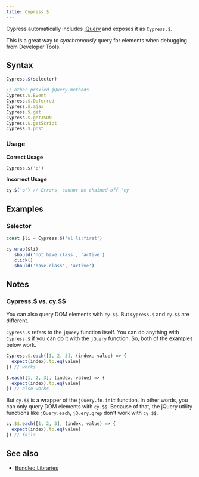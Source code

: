 ```yaml
---
title: Cypress.$
---
```


Cypress automatically includes [jQuery](http://jquery.com) and exposes it as
`Cypress.$`.

This is a great way to _synchronously_ query for elements when debugging from
Developer Tools.

## Syntax

```javascript
Cypress.$(selector)

// other proxied jQuery methods
Cypress.$.Event
Cypress.$.Deferred
Cypress.$.ajax
Cypress.$.get
Cypress.$.getJSON
Cypress.$.getScript
Cypress.$.post
```

### Usage

<Icon name="check-circle" color="green" /> **Correct Usage**

```javascript
Cypress.$('p')
```

<Icon name="exclamation-triangle" color="red" /> **Incorrect Usage**

```javascript
cy.$('p') // Errors, cannot be chained off 'cy'
```

## Examples

### Selector

```javascript
const $li = Cypress.$('ul li:first')

cy.wrap($li)
  .should('not.have.class', 'active')
  .click()
  .should('have.class', 'active')
```

## Notes

### Cypress.$ vs. cy.$$

You can also query DOM elements with `cy.$$`. But `Cypress.$` and `cy.$$` are
different.

`Cypress.$` refers to the `jQuery` function itself. You can do anything with
`Cypress.$` if you can do it with the `jQuery` function. So, both of the
examples below work.

```js
Cypress.$.each([1, 2, 3], (index, value) => {
  expect(index).to.eq(value)
}) // works
```

```js
$.each([1, 2, 3], (index, value) => {
  expect(index).to.eq(value)
}) // also works
```

But `cy.$$` is a wrapper of the `jQuery.fn.init` function. In other words, you
can only query DOM elements with `cy.$$`. Because of that, the jQuery utility
functions like `jQuery.each`, `jQuery.grep` don't work with `cy.$$`.

```js
cy.$$.each([1, 2, 3], (index, value) => {
  expect(index).to.eq(value)
}) // fails
```

## See also

- [Bundled Libraries](/guides/references/bundled-libraries)
